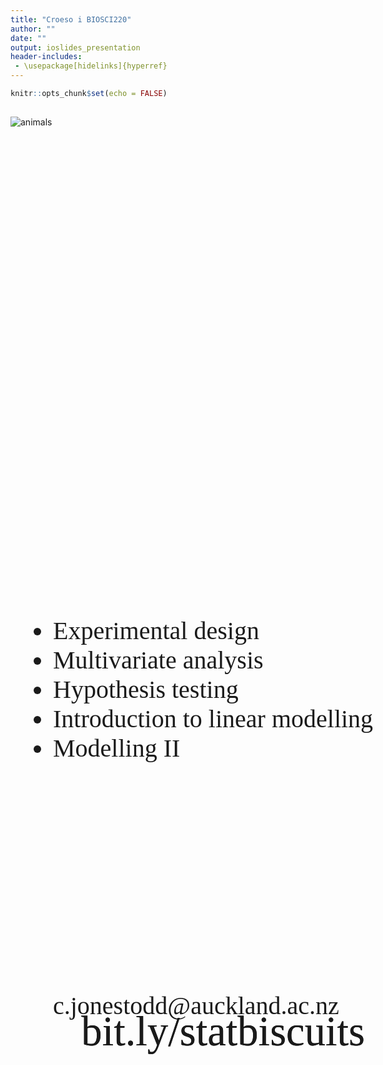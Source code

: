 ```yaml
---
title: "Croeso i BIOSCI220"
author: ""
date: ""
output: ioslides_presentation
header-includes:
 - \usepackage[hidelinks]{hyperref}
---
```


<style type="text/css">
slides > slide:not(.nobackground):after {
  content: '';
}
</style>

```r
knitr::opts_chunk$set(echo = FALSE)
```

## 

<img src="./intro_cmjt.png" alt="animals">

## 


<ul style="font-family: bookman, bookman; font-size:30pt; top:40%;position: absolute;">
  c.jonestodd@auckland.ac.nz
 </ul>

## 


<ul style="font-family: bookman, bookman; font-size:50pt; top:40%;position: absolute;">
  bit.ly/statbiscuits
 </ul>



##
<ul style="font-family: bookman, bookman; font-size:30pt; top:25%;position: absolute;">
  <li> Experimental design</li>
  <li> Multivariate analysis</li>
  <li> Hypothesis testing</li>
  <li> Introduction to linear modelling</li>
  <li> Modelling II</li>
 </ul>

## 

<ul style="font-family: bookman, bookman; font-size:50pt; top:40%;position: absolute;">
  bit.ly/statbiscuits
 </ul>